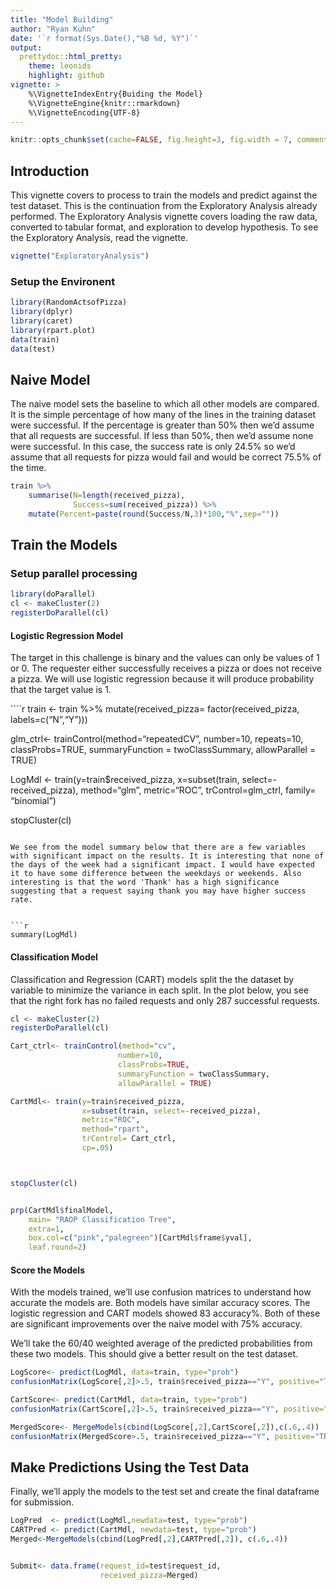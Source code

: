 ---
title: "Model Building"
author: "Ryan Kuhn"
date: '`r format(Sys.Date(),"%B %d, %Y")`'
output: 
  prettydoc::html_pretty:
    theme: leonids
    highlight: github
vignette: >
    %\VignetteIndexEntry{Buiding the Model}
    %\VignetteEngine{knitr::rmarkdown}
    %\VignetteEncoding{UTF-8}
---

```{r setoptions, echo=F}
knitr::opts_chunk$set(cache=FALSE, fig.height=3, fig.width = 7, comment=NULL, eval=T, tiy=T, message = F, warning = F, width=80)
```

## Introduction
This vignette covers to process to train the models and predict against the test dataset. This is the continuation from the Exploratory Analysis already performed. The Exploratory Analysis vignette covers loading the raw data, converted to tabular format, and exploration to develop hypothesis. To see the Exploratory Analysis, read the vignette.
```{r vignette, eval=F}
vignette("ExploratoryAnalysis")
```

### Setup the Environent 
```{r environment}
library(RandomActsofPizza)
library(dplyr)
library(caret)
library(rpart.plot)
data(train)
data(test)
```

## Naive Model 
The naive model sets the baseline to which all other models are compared. It is the simple percentage of how many of the lines in the training dataset were successful. If the percentage is greater than 50% then we'd assume that all requests are successful. If less than 50%, then we'd assume none were successful. In this case, the success rate is only 24.5% so we'd assume that all requests for pizza would fail and would be correct 75.5% of the time.
```{r baseline}
train %>%
    summarise(N=length(received_pizza),
              Success=sum(received_pizza)) %>%
    mutate(Percent=paste(round(Success/N,3)*100,"%",sep=""))
```

## Train the Models  
### Setup parallel processing 
```{r}
library(doParallel)
cl <- makeCluster(2)
registerDoParallel(cl)
```

#### Logistic Regression Model   
The target in this challenge is binary and the values can only be values of 1 or 0. The requester either successfully receives a pizza or does not receive a pizza. We will use logistic regression because it will produce probability that the target value is 1. 

````{r trainlogmodel, results='hide'}
train <- train %>%
    mutate(received_pizza= factor(received_pizza, labels=c("N","Y")))

glm_ctrl<- trainControl(method="repeatedCV",
                        number=10,
                        repeats=10,
                        classProbs=TRUE,
                        summaryFunction = twoClassSummary,
                        allowParallel = TRUE)

LogMdl <- train(y=train$received_pizza,
                x=subset(train, select=-received_pizza),
                method="glm",
                metric="ROC",
                trControl=glm_ctrl,
                family= "binomial") 


stopCluster(cl)
```

We see from the model summary below that there are a few variables with significant impact on the results. It is interesting that none of the days of the week had a significant impact. I would have expected it to have some difference between the weekdays or weekends. Also interesting is that the word 'Thank' has a high significance suggesting that a request saying thank you may have higher success rate. 


```{r logmdlsummary}
summary(LogMdl)
```

#### Classification Model  
Classification and Regression (CART) models split the the dataset by variable to minimize the variance in each split. In the plot below, you see that the right fork has no failed requests and only 287 successful requests. 

```{r traincart, warning=FALSE}
cl <- makeCluster(2)
registerDoParallel(cl)

Cart_ctrl<- trainControl(method="cv",
                        number=10,
                        classProbs=TRUE,
                        summaryFunction = twoClassSummary,
                        allowParallel = TRUE)

CartMdl<- train(y=train$received_pizza,
                x=subset(train, select=-received_pizza),
                metric="ROC",
                method="rpart",
                trControl= Cart_ctrl,
                cp=.05)



stopCluster(cl)


prp(CartMdl$finalModel,
    main= "RAOP Classification Tree",
    extra=1,
    box.col=c("pink","palegreen")[CartMdl$frame$yval],
    leaf.round=2)

```


#### Score the Models  
With the models trained, we'll use confusion matrices to understand how accurate the models are. Both models have similar accuracy scores. The logistic regression and CART models showed 83 accuracy%.  Both of these are significant improvements over the naive model with 75% accuracy.

We'll take the 60/40 weighted average of the predicted probabilities from these two models. This should give a better result on the test dataset.

```{r scoring}
LogScore<- predict(LogMdl, data=train, type="prob")
confusionMatrix(LogScore[,2]>.5, train$received_pizza=="Y", positive="TRUE")

CartScore<- predict(CartMdl, data=train, type="prob")
confusionMatrix(CartScore[,2]>.5, train$received_pizza=="Y", positive="TRUE")

MergedScore<- MergeModels(cbind(LogScore[,2],CartScore[,2]),c(.6,.4))
confusionMatrix(MergedScore>.5, train$received_pizza=="Y", positive="TRUE")
```

## Make Predictions Using the Test Data
Finally, we'll apply the models to the test set and create the final dataframe for submission. 
```{r makepredictions}
LogPred  <- predict(LogMdl,newdata=test, type="prob")
CARTPred <- predict(CartMdl, newdata=test, type="prob")
Merged<-MergeModels(cbind(LogPred[,2],CARTPred[,2]), c(.6,.4))


Submit<- data.frame(request_id=test$request_id,
                    received_pizza=Merged)
```
